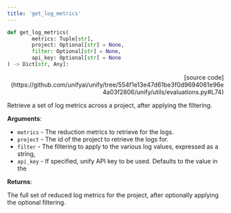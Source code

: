 ```yaml
---
title: 'get_log_metrics'
---
```


```python
def get_log_metrics(
        metrics: Tuple[str],
        project: Optional[str] = None,
        filter: Optional[str] = None,
        api_key: Optional[str] = None
) -> Dict[str, Any]:
```

<p align="right">[source code](https://github.com/unifyai/unify/tree/554f1e13e47d61be3f0d9694061e96e4a03f2806/unify/utils/evaluations.py#L74)</p>

Retrieve a set of log metrics across a project, after applying the filtering.

**Arguments**:

- `metrics` - The reduction metrics to retrieve for the logs.
- `project` - The id of the project to retrieve the logs for.
- `filter` - The filtering to apply to the various log values, expressed as a string,
- `api_key` - If specified, unify API key to be used. Defaults to the value in the



**Returns**:

The full set of reduced log metrics for the project, after optionally applying
the optional filtering.